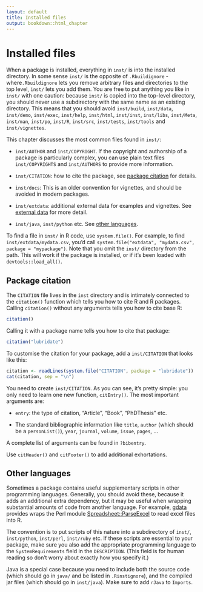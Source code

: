```yaml
---
layout: default
title: Installed files
output: bookdown::html_chapter
---
```


# Installed files {#inst}

When a package is installed, everything in `inst/` is into the installed directory. In some sense `inst/` is the opposite of `.Rbuildignore` - where`.Rbuildignore` lets you remove arbitrary files and directories to the top level, `inst/` lets you add them. You are free to put anything you like in `inst/` with one caution: because `inst/` is copied into the top-level directory, you should never use a subdirectory with the same name as an existing directory. This means that you should avoid `inst/build`, `inst/data`, `inst/demo`, `inst/exec`, `inst/help`, `inst/html`, `inst/inst`, `inst/libs`, `inst/Meta`, `inst/man`, `inst/po`, `inst/R`, `inst/src`, `inst/tests`, `inst/tools` and `inst/vignettes`.

This chapter discusses the most common files found in `inst/`:

* `inst/AUTHOR` and `inst/COPYRIGHT`. If the copyright and authorship of a 
  package is particularly complex, you can use plain text files 
  `inst/COPYRIGHTS` and `inst/AUTHORS` to provide more information.

* `inst/CITATION`: how to cite the package, see 
  [package citation](#inst-citation) for details.

* `inst/docs`: This is an older convention for vignettes, and should be avoided 
   in modern packages.

* `inst/extdata`: additional external data for examples and vignettes. 
  See [external data](#data-extdata) for more detail.

* `inst/java`, `inst/python` etc. See [other languages](#inst-other-langs).

To find a file in `inst/` in R code, use `system.file()`. For example, to find `inst/extdata/mydata.csv`, you'd call `system.file("extdata", "mydata.csv", package = "mypackage")`. Note that you omit the `inst/` directory from the path. This will work if the package is installed, or if it's been loaded with `devtools::load_all()`.

## Package citation {#inst-citation}

The `CITATION` file lives in the `inst` directory and is intimately connected to the `citation()` function which tells you how to cite R and R packages.  Calling `citation()` without any arguments tells you how to cite base R:

```r
citation()
```

Calling it with a package name tells you how to cite that package:

```r
citation("lubridate")
```

To customise the citation for your package, add a `inst/CITATION` that looks like this:

```r
citation <- readLines(system.file("CITATION", package = "lubridate"))
cat(citation, sep = "\n")
```

You need to create `inst/CITATION`. As you can see, it's pretty simple: you only need to learn one new function, `citEntry()`. The most important arguments are:

* `entry`: the type of citation, "Article", "Book", "PhDThesis" etc.

* The standard bibliographic information like `title`, `author` (which should 
  be a `personList()`), `year`, `journal`, `volume`, `issue`, `pages`, ...
  
A complete list of arguments can be found in `?bibentry`.

Use `citHeader()` and `citFooter()` to add additional exhortations.

## Other languages {#inst-other-langs}

Sometimes a package contains useful supplementary scripts in other programming languages. Generally, you should avoid these, because it adds an additional extra dependency, but it may be useful when wrapping substantial amounts of code from another language. For example, [gdata](http://cran.r-project.org/web/packages/gdata/index.html) provides wraps the Perl module [Spreadsheet::ParseExcel](http://search.cpan.org/~dougw/Spreadsheet-ParseExcel-0.65/) to read excel files into R.

The convention is to put scripts of this nature into a subdirectory of `inst/`, `inst/python`, `inst/perl`, `inst/ruby` etc. If these scripts are essential to your package, make sure you also add the appropriate programming language to the `SystemRequirements` field in the `DESCRIPTION`. (This field is for human reading so don't worry about exactly how you specify it.)

Java is a special case because you need to include both the source code (which should go in `java/` and be listed in `.Rinstignore`), and the compiled jar files (which should go in `inst/java`). Make sure to add `rJava` to `Imports`.
